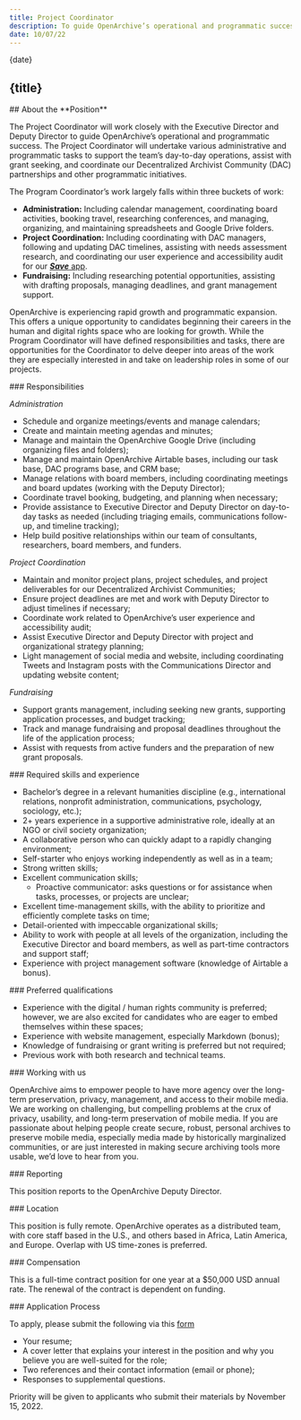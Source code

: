 ```yaml
---
title: Project Coordinator
description: To guide OpenArchive’s operational and programmatic success, we’re seeking a Project Coordinator who will support our team’s day-to-day operations, assist with grant seeking, and coordinate our Decentralized Archivist Community (DAC) partnerships and other programmatic initiatives.
date: 10/07/22
---
```



<JobHeaderSection>
{date}

## {title}

</JobHeaderSection>

<AboutSection />

<AboutPositionSection>
## About the **Position**

The Project Coordinator will work closely with the Executive Director and Deputy Director to guide OpenArchive’s operational and programmatic success. The Project Coordinator will undertake various administrative and programmatic tasks to support the team’s day-to-day operations, assist with grant seeking, and coordinate our Decentralized Archivist Community (DAC) partnerships and other programmatic initiatives.

The Program Coordinator’s work largely falls within three buckets of work:

- **Administration:** Including calendar management, coordinating board activities, booking travel, researching conferences, and managing, organizing, and maintaining spreadsheets and Google Drive folders. 
- **Project Coordination:** Including coordinating with DAC managers, following and updating DAC timelines, assisting with needs assessment research, and coordinating our user experience and accessibility audit for our [***Save*** app](https://open-archive.org/save).
- **Fundraising:** Including researching potential opportunities, assisting with drafting proposals, managing deadlines, and grant management support.

OpenArchive is experiencing rapid growth and programmatic expansion. This offers a unique opportunity to candidates beginning their careers in the human and digital rights space who are looking for growth. While the Program Coordinator will have defined responsibilities and tasks, there are opportunities for the Coordinator to delve deeper into areas of the work they are especially interested in and take on leadership roles in some of our projects.


</AboutPositionSection>

<DetailsSection>
<DetailItem>
### Responsibilities

*Administration*
- Schedule and organize meetings/events and manage calendars;
- Create and maintain meeting agendas and minutes;
- Manage and maintain the OpenArchive Google Drive (including organizing files and folders);
- Manage and maintain OpenArchive Airtable bases, including our task base, DAC programs base, and CRM base;
- Manage relations with board members, including coordinating meetings and board updates (working with the Deputy Director);
- Coordinate travel booking, budgeting, and planning when necessary;
- Provide assistance to Executive Director and Deputy Director on day-to-day tasks as needed (including triaging emails, communications follow-up, and timeline tracking);
- Help build positive relationships within our team of consultants, researchers, board members, and funders.

  
*Project Coordination*
- Maintain and monitor project plans, project schedules, and project deliverables for our Decentralized Archivist Communities;
- Ensure project deadlines are met and work with Deputy Director to adjust timelines if necessary;
- Coordinate work related to OpenArchive’s user experience and accessibility audit;
- Assist Executive Director and Deputy Director with project and organizational strategy planning;
- Light management of social media and website, including coordinating Tweets and Instagram posts with the Communications Director and updating website content;

  
*Fundraising*
- Support grants management, including seeking new grants, supporting application processes, and budget tracking;
- Track and manage fundraising and proposal deadlines throughout the life of the application process;
- Assist with requests from active funders and the preparation of new grant proposals.

</DetailItem>
<DetailItem>
### Required skills and experience

- Bachelor’s degree in a relevant humanities discipline (e.g., international relations, nonprofit administration, communications, psychology, sociology, etc.);
- 2+ years experience in a supportive administrative role, ideally at an NGO or civil society organization;
- A collaborative person who can quickly adapt to a rapidly changing environment;
- Self-starter who enjoys working independently as well as in a team;
- Strong written skills;
- Excellent communication skills;
    - Proactive communicator: asks questions or for assistance when tasks, processes, or projects are unclear;
- Excellent time-management skills, with the ability to prioritize and efficiently complete tasks on time;
- Detail-oriented with impeccable organizational skills;
- Ability to work with people at all levels of the organization, including the Executive Director and board members, as well as part-time contractors and support staff;
- Experience with project management software (knowledge of Airtable a bonus).


</DetailItem>
<DetailItem>
### Preferred qualifications

- Experience with the digital / human rights community is preferred; however, we are also excited for candidates who are eager to embed themselves within these spaces;
- Experience with website management, especially Markdown (bonus);
- Knowledge of fundraising or grant writing is preferred but not required;
- Previous work with both research and technical teams.
  
</DetailItem>
<DetailItem>
  ### Working with us

OpenArchive aims to empower people to have more agency over the long-term preservation, privacy, management, and access to their mobile media. We are working on challenging, but compelling problems at the crux of privacy, usability, and long-term preservation of mobile media. If you are passionate about helping people create secure, robust, personal archives to preserve mobile media, especially media made by historically marginalized communities, or are just interested in making secure archiving tools more usable, we’d love to hear from you.

</DetailItem>
<DetailItem>
  ### Reporting

This position reports to the OpenArchive Deputy Director.

</DetailItem>
<DetailItem>
  ### Location

This position is fully remote. OpenArchive operates as a distributed team, with core staff based in the U.S., and others based in Africa, Latin America, and Europe. Overlap with US time-zones is preferred.

</DetailItem>
<DetailItem>
  ### Compensation

This is a full-time contract position for one year at a $50,000 USD annual rate. The renewal of the contract is dependent on funding.

</DetailItem>
<DetailItem>
  ### Application Process

To apply, please submit the following via this [form](https://airtable.com/shrCnolihL9zW8ok8)

- Your resume;
- A cover letter that explains your interest in the position and why you believe you are well-suited for the role;
- Two references and their contact information (email or phone);
- Responses to supplemental questions.
  
Priority will be given to applicants who submit their materials by November 15, 2022.

</DetailItem>
</DetailsSection>

<DiverseSection />
